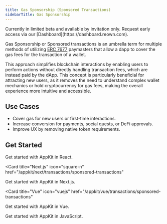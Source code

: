 ```yaml
---
title: Gas Sponsorship (Sponsored Transactions)
sidebarTitle: Gas Sponsorship
---
```


<Note>
Currently in limited beta and available by invitation only. Request early access via our [Dashboard](https://dashboard.reown.com).
</Note>

Gas Sponsorship or Sponsored transactions is an umbrella term for multiple methods of utilizing
[ERC 7677](https://eips.ethereum.org/EIPS/eip-7677) paymasters that allow a dapp
to cover the gas fees for the transaction of a wallet.

This approach simplifies blockchain interactions by enabling users to perform
actions without directly handling transaction fees, which are instead paid by
the dApp. This concept is particularly beneficial for attracting new users, as
it removes the need to understand complex wallet mechanics or hold
cryptocurrency for gas fees, making the overall experience more intuitive and
accessible.

## Use Cases

- Cover gas for new users or first-time interactions.
- Increase conversion for payments, social quests, or DeFi approvals.
- Improve UX by removing native token requirements.

## Get Started

<CardGroup cols={2}>
  <Card title="React" icon="react" href="/appkit/react/transactions/sponsored-transactions">
    Get started with AppKit in React.
  </Card>

<Card
  title="Next.js"
  icon="square-n"
  href="/appkit/next/transactions/sponsored-transactions"
>
  Get started with AppKit in Next.js.
</Card>

<Card
  title="Vue"
  icon="vuejs"
  href="/appkit/vue/transactions/sponsored-transactions"
>
  Get started with AppKit in Vue.
</Card>

  <Card title="JavaScript" icon="js" href="/appkit/javascript/transactions/sponsored-transactions">
    Get started with AppKit in JavaScript.
  </Card>
</CardGroup>
